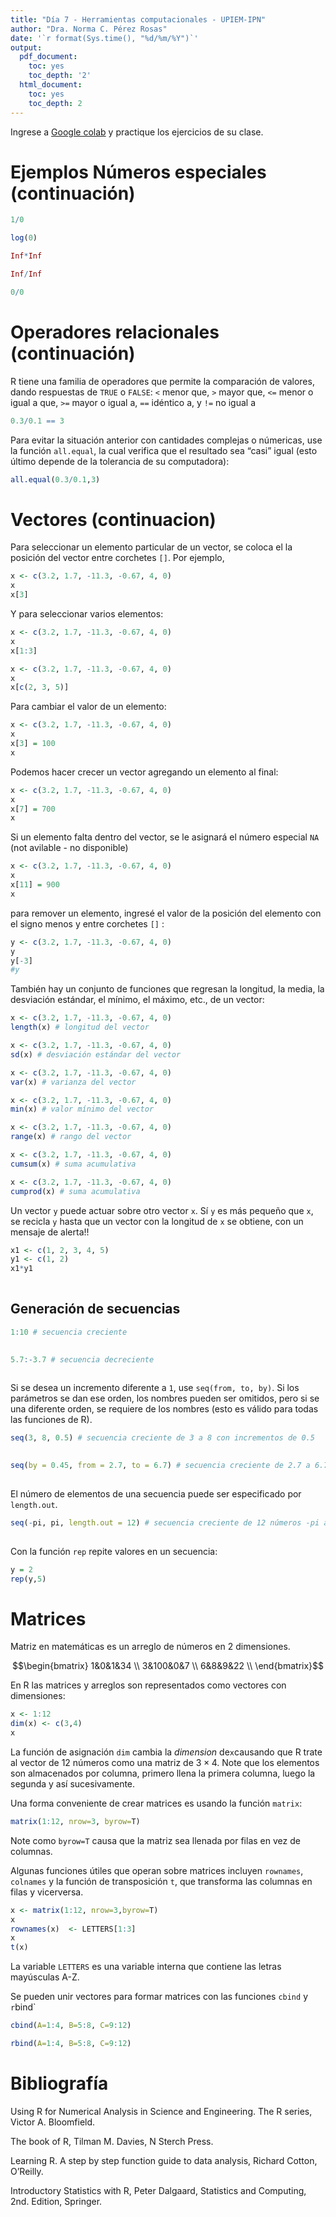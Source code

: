 ---
title: "Día 7 - Herramientas computacionales - UPIEM-IPN"
author: "Dra. Norma C. Pérez Rosas"
date: '`r format(Sys.time(), "%d/%m/%Y")`'
output:
  pdf_document:
    toc: yes
    toc_depth: '2'
  html_document:
    toc: yes
    toc_depth: 2
---

Ingrese a [Google colab](https://colab.research.google.com/#create=true&language=r) y practique los ejercicios de su clase.

# Ejemplos Números especiales (continuación)

```{r}
1/0

```
```{r}
log(0)

```

```{r}
Inf*Inf

```


```{r}
Inf/Inf

```

```{r}
0/0

```

# Operadores relacionales (continuación)

R tiene una familia de operadores que permite la comparación de valores, dando respuestas de `TRUE` o `FALSE`: `<` menor que, `>` mayor que, `<=` menor o igual a que, `>=` mayor o igual a, `==` idéntico a, y `!=` no igual a  


```{r}
0.3/0.1 == 3

```
Para evitar la situación anterior con cantidades complejas o númericas, use la función `all.equal`, la cual verifica que el resultado sea "casi" igual (esto último depende de la tolerancia de su computadora):

```{r}
all.equal(0.3/0.1,3)

```


# Vectores (continuacion)


Para seleccionar un elemento particular de un vector, se coloca el la posición del vector entre corchetes `[]`. Por ejemplo,


```{r}
x <- c(3.2, 1.7, -11.3, -0.67, 4, 0)
x
x[3]

```

Y para seleccionar varios elementos:

```{r}
x <- c(3.2, 1.7, -11.3, -0.67, 4, 0)
x
x[1:3]

```

```{r}
x <- c(3.2, 1.7, -11.3, -0.67, 4, 0)
x
x[c(2, 3, 5)]


```

Para cambiar el valor de un elemento:

```{r}
x <- c(3.2, 1.7, -11.3, -0.67, 4, 0)
x
x[3] = 100 
x
```

Podemos hacer crecer un vector agregando un elemento al final:

```{r}
x <- c(3.2, 1.7, -11.3, -0.67, 4, 0)
x
x[7] = 700 
x
```

Si un elemento falta dentro del vector, se le asignará el número especial `NA` (not avilable - no disponible)

```{r}
x <- c(3.2, 1.7, -11.3, -0.67, 4, 0)
x
x[11] = 900 
x
```

para remover un elemento, ingresé el valor de la posición del elemento con el signo menos y entre corchetes `[]` :


```{r}
y <- c(3.2, 1.7, -11.3, -0.67, 4, 0)
y
y[-3]
#y
```

También hay un conjunto de funciones que regresan la longitud, la media, la desviación estándar, el mínimo, el máximo, etc., de un vector: 


```{r}
x <- c(3.2, 1.7, -11.3, -0.67, 4, 0)
length(x) # longitud del vector 
```
```{r}
x <- c(3.2, 1.7, -11.3, -0.67, 4, 0)
sd(x) # desviación estándar del vector 
```

```{r}
x <- c(3.2, 1.7, -11.3, -0.67, 4, 0)
var(x) # varianza del vector 
```


```{r}
x <- c(3.2, 1.7, -11.3, -0.67, 4, 0)
min(x) # valor mínimo del vector 
```

```{r}
x <- c(3.2, 1.7, -11.3, -0.67, 4, 0)
range(x) # rango del vector 
```

```{r}
x <- c(3.2, 1.7, -11.3, -0.67, 4, 0)
cumsum(x) # suma acumulativa  
```


```{r}
x <- c(3.2, 1.7, -11.3, -0.67, 4, 0)
cumprod(x) # suma acumulativa  
```

Un vector `y` puede actuar sobre otro vector `x`. Sí `y` es más pequeño que `x`, se recicla `y` hasta que un vector con la longitud de `x` se obtiene, con un mensaje de alerta!!

```{r}
x1 <- c(1, 2, 3, 4, 5)
y1 <- c(1, 2)
x1*y1
 
```

## Generación de secuencias

```{r}
1:10 # secuencia creciente
 
```
```{r}
5.7:-3.7 # secuencia decreciente
 
```
Si se desea un incremento diferente a `1`, use `seq(from, to, by)`. Si los parámetros se dan ese orden, los nombres pueden ser omitidos, pero si se una diferente orden, se requiere de los nombres (esto es válido para todas las funciones de R).

```{r}
seq(3, 8, 0.5) # secuencia creciente de 3 a 8 con incrementos de 0.5 
 
```

```{r}
seq(by = 0.45, from = 2.7, to = 6.7) # secuencia creciente de 2.7 a 6.7 con incrementos de  0.45 
 
```

El número de elementos de una secuencia puede ser especificado por `length.out`.

```{r}
seq(-pi, pi, length.out = 12) # secuencia creciente de 12 números -pi a pi 
 
```

Con la función `rep` repite valores en un secuencia:

```{r}
y = 2
rep(y,5)

```


# Matrices


Matriz en matemáticas es un arreglo de números en 2 dimensiones. 

$$\begin{bmatrix}
1&0&1&34 \\
3&100&0&7 \\
6&8&9&22 \\
\end{bmatrix}$$

En R las matrices y arreglos son representados como vectores con dimensiones:


```{r}
x <- 1:12
dim(x) <- c(3,4)
x

```

La función de asignación `dim` cambia la  *dimension* de`x`causando que R trate al vector de 12 números como una matriz de $3\times 4$. Note que los elementos son almacenados por columna, primero llena la primera columna, luego la segunda y así sucesivamente.

Una forma conveniente de crear matrices es usando la función `matrix`:

```{r}
matrix(1:12, nrow=3, byrow=T)
```
Note como `byrow=T` causa que la matriz sea llenada por filas en vez de columnas. 

Algunas funciones útiles que operan sobre matrices incluyen `rownames`, `colnames` y la función de transposición `t`, que transforma las columnas en filas y vicerversa. 

```{r}
x <- matrix(1:12, nrow=3,byrow=T)
x
rownames(x)  <- LETTERS[1:3]
x
t(x)

```
La variable `LETTERS` es una variable interna que contiene las letras mayúsculas A-Z. 

Se pueden unir vectores para formar matrices con las funciones `cbind` y `r`bind`

```{r}
cbind(A=1:4, B=5:8, C=9:12)
```

```{r}
rbind(A=1:4, B=5:8, C=9:12)
```

# Bibliografía 

Using R for Numerical Analysis in Science and Engineering. The R series, Victor A. Bloomfield. 

The book of R, Tilman M. Davies, N Sterch Press.

Learning R. A step by step function guide to data analysis, Richard Cotton, O'Reilly.  


Introductory Statistics with R, Peter Dalgaard, Statistics and Computing, 2nd. Edition, Springer. 
